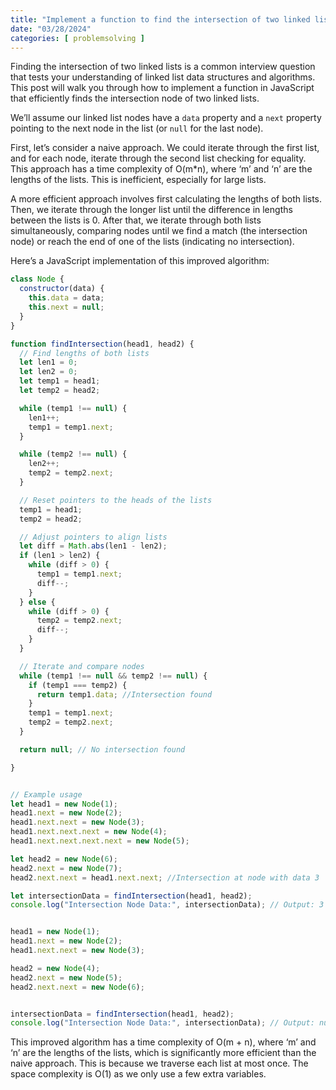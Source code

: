 ```yaml
---
title: "Implement a function to find the intersection of two linked lists"
date: "03/28/2024"
categories: [ problemsolving ]
---
```


Finding the intersection of two linked lists is a common interview question that tests your understanding of linked list data structures and algorithms.  This post will walk you through how to implement a function in JavaScript that efficiently finds the intersection node of two linked lists.

We'll assume our linked list nodes have a `data` property and a `next` property pointing to the next node in the list (or `null` for the last node).


First, let's consider a naive approach.  We could iterate through the first list, and for each node, iterate through the second list checking for equality. This approach has a time complexity of O(m*n), where 'm' and 'n' are the lengths of the lists.  This is inefficient, especially for large lists.


A more efficient approach involves first calculating the lengths of both lists. Then, we iterate through the longer list until the difference in lengths between the lists is 0. After that, we iterate through both lists simultaneously, comparing nodes until we find a match (the intersection node) or reach the end of one of the lists (indicating no intersection).

Here's a JavaScript implementation of this improved algorithm:


```javascript
class Node {
  constructor(data) {
    this.data = data;
    this.next = null;
  }
}

function findIntersection(head1, head2) {
  // Find lengths of both lists
  let len1 = 0;
  let len2 = 0;
  let temp1 = head1;
  let temp2 = head2;

  while (temp1 !== null) {
    len1++;
    temp1 = temp1.next;
  }

  while (temp2 !== null) {
    len2++;
    temp2 = temp2.next;
  }

  // Reset pointers to the heads of the lists
  temp1 = head1;
  temp2 = head2;

  // Adjust pointers to align lists
  let diff = Math.abs(len1 - len2);
  if (len1 > len2) {
    while (diff > 0) {
      temp1 = temp1.next;
      diff--;
    }
  } else {
    while (diff > 0) {
      temp2 = temp2.next;
      diff--;
    }
  }

  // Iterate and compare nodes
  while (temp1 !== null && temp2 !== null) {
    if (temp1 === temp2) {
      return temp1.data; //Intersection found
    }
    temp1 = temp1.next;
    temp2 = temp2.next;
  }

  return null; // No intersection found

}


// Example usage
let head1 = new Node(1);
head1.next = new Node(2);
head1.next.next = new Node(3);
head1.next.next.next = new Node(4);
head1.next.next.next.next = new Node(5);

let head2 = new Node(6);
head2.next = new Node(7);
head2.next.next = head1.next.next; //Intersection at node with data 3

let intersectionData = findIntersection(head1, head2);
console.log("Intersection Node Data:", intersectionData); // Output: 3


head1 = new Node(1);
head1.next = new Node(2);
head1.next.next = new Node(3);

head2 = new Node(4);
head2.next = new Node(5);
head2.next.next = new Node(6);


intersectionData = findIntersection(head1, head2);
console.log("Intersection Node Data:", intersectionData); // Output: null
```

This improved algorithm has a time complexity of O(m + n), where 'm' and 'n' are the lengths of the lists, which is significantly more efficient than the naive approach.  This is because we traverse each list at most once.  The space complexity is O(1) as we only use a few extra variables.

